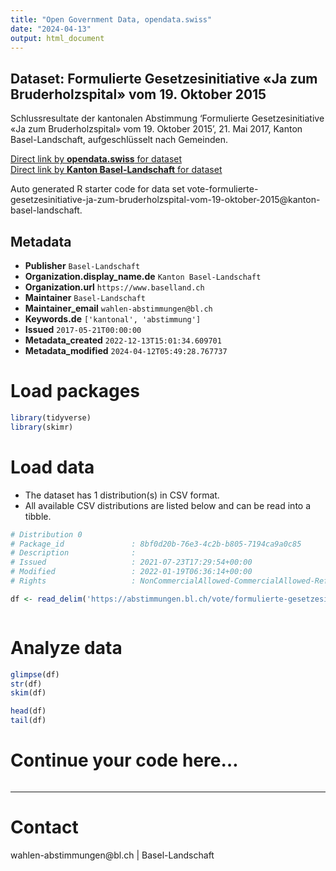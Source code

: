 ```yaml
---
title: "Open Government Data, opendata.swiss"
date: "2024-04-13"
output: html_document
---
```


## Dataset: Formulierte Gesetzesinitiative «Ja zum Bruderholzspital» vom 19. Oktober 2015

Schlussresultate der kantonalen Abstimmung 'Formulierte Gesetzesinitiative «Ja zum Bruderholzspital» vom 19. Oktober 2015', 21. Mai 2017, Kanton Basel-Landschaft, aufgeschlüsselt nach Gemeinden.

[Direct link by **opendata.swiss** for dataset](https://opendata.swiss/de/dataset/formulierte-gesetzesinitiative-ja-zum-bruderholzspital-vom-19-oktober-2015)<br>
[Direct link by **Kanton Basel-Landschaft** for dataset](https://abstimmungen.bl.ch/vote/formulierte-gesetzesinitiative-ja-zum-bruderholzspital-vom-19-oktober-2015/data)

Auto generated R starter code for data set vote-formulierte-gesetzesinitiative-ja-zum-bruderholzspital-vom-19-oktober-2015@kanton-basel-landschaft.

## Metadata

- **Publisher** `Basel-Landschaft`
- **Organization.display_name.de** `Kanton Basel-Landschaft`
- **Organization.url** `https://www.baselland.ch`
- **Maintainer** `Basel-Landschaft`
- **Maintainer_email** `wahlen-abstimmungen@bl.ch`
- **Keywords.de** `['kantonal', 'abstimmung']`
- **Issued** `2017-05-21T00:00:00`
- **Metadata_created** `2022-12-13T15:01:34.609701`
- **Metadata_modified** `2024-04-12T05:49:28.767737`


# Load packages

```r

library(tidyverse)
library(skimr)

```

# Load data

-   The dataset has 1 distribution(s) in CSV format.
-   All available CSV distributions are listed below and can be read into a tibble.

```r

# Distribution 0
# Package_id               : 8bf0d20b-76e3-4c2b-b805-7194ca9a0c85
# Description              : 
# Issued                   : 2021-07-23T17:29:54+00:00
# Modified                 : 2022-01-19T06:36:14+00:00
# Rights                   : NonCommercialAllowed-CommercialAllowed-ReferenceRequired

df <- read_delim('https://abstimmungen.bl.ch/vote/formulierte-gesetzesinitiative-ja-zum-bruderholzspital-vom-19-oktober-2015/data-csv')



```

# Analyze data

```r

glimpse(df)
str(df)
skim(df)

head(df)
tail(df)

```

# Continue your code here...

```r

```

------------------------------------------------------------------------

# Contact

wahlen-abstimmungen@bl.ch | Basel-Landschaft
